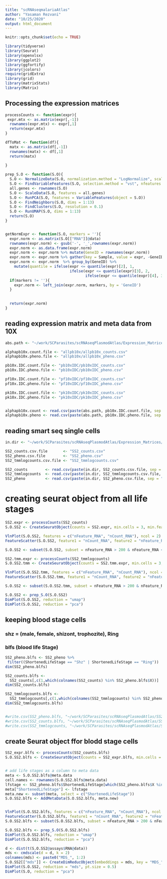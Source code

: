 ```yaml
---
title: "scRNAseqmalariaAtlas"
author: "Yasaman Rezvani"
date: "10/25/2020"
output: html_document
---
```


```r
knitr::opts_chunk$set(echo = TRUE)
```


```r
library(tidyverse)
library(Seurat)
library(openxlsx)
library(ggplot2)
library(ggfortify)
library(jcolors)
require(gridExtra)
library(grid)
library(matrixStats)
library(Matrix)
```

## Processing the expression matrices 
```r
processCounts <- function(expr){
 expr.mtx <- as.matrix(expr[,-1])
  rownames(expr.mtx) <- expr[,1]
  return(expr.mtx) 
}

dfToMat <- function(df){
  matx <- as.matrix(df[,-1])
  rownames(matx) <- df[,1]
  return(matx)
  
}

prep_S.O <- function(S.O){
  S.O <- NormalizeData(S.O, normalization.method = "LogNormalize", scale.factor = 10000)
  S.O <- FindVariableFeatures(S.O, selection.method = "vst", nfeatures = 2000)
  all.genes <- rownames(S.O)
  S.O <- ScaleData(S.O, features = all.genes)
  S.O <- RunPCA(S.O, features = VariableFeatures(object = S.O))
  S.O <- FindNeighbors(S.O, dims = 1:13)
  S.O <- FindClusters(S.O, resolution = 0.1)
  S.O <- RunUMAP(S.O, dims = 1:13)
  return(S.O)
}


getNormExpr <- function(S.O, markers = ''){
  expr.norm <- as.matrix(S.O[["RNA"]]@data)
  rownames(expr.norm) <- gsub('-', '_',rownames(expr.norm))
  expr.norm <- as.data.frame(expr.norm) 
  expr.norm <- expr.norm %>% mutate(GeneID = rownames(expr.norm))
  expr.norm <- expr.norm %>% gather(key = Sample, value = expr, -GeneID)
  expr.norm <- expr.norm  %>% group_by(GeneID) %>% 
    mutate(quantile = ifelse(expr <= quantile(expr)[2], 1, 
                             ifelse(expr <= quantile(expr)[3], 2, 
                                    ifelse(expr <= quantile(expr)[4], 3,4))))
  if(markers != ''){
    expr.norm <- left_join(expr.norm, markers, by = 'GeneID')
  }
  
  
  return(expr.norm)
}

```

## reading expression matrix and meta data from 10X  

```r
abs.path <- "~/work/SCParasites/scRNAseqPlasmodAtlas/Expression_Matrices/10X/"

alphapb10x.count.file <- "allpb10x/allpb10x_counts.csv"
alphapb10x.pheno.file <- "allpb10x/allpb10x_pheno.csv"

pb10x.IDC.count.file <- "pb10xIDC/pb10xIDC_counts.csv"
pb10x.IDC.pheno.file <- "pb10xIDC/pb10xIDC_pheno.csv"

pf10x.IDC.count.file <- "pf10xIDC/pf10xIDC_counts.csv"
pf10x.IDC.pheno.file <- "pf10xIDC/pf10xIDC_pheno.csv"

pk10x.IDC.count.file <- "pk10xIDC/pk10xIDC_counts.csv"
pk10x.IDC.pheno.file <- "pk10xIDC/pk10xIDC_pheno.csv"


alphapb10x.count <- read.csv(paste(abs.path, pb10x.IDC.count.file, sep = ""))
alphapb10x.pheno <- read.csv(paste(abs.path, pb10x.IDC.pheno.file, sep = ""))


```

## reading smart seq single cells 

```r

in.dir <- "~/work/SCParasites/scRNAseqPlasmodAtlas/Expression_Matrices/Smartseq2/"

SS2_counts.csv.file       <- "SS2_counts.csv"
SS2_pheno.csv.file        <- "SS2_pheno.csv"
SS2_tmmlogcounts.csv.file <- "SS2_tmmlogcounts.csv"

SS2_counts        <- read.csv(paste(in.dir, SS2_counts.csv.file, sep = ""))
SS2_tmmlogcounts  <- read.csv(paste(in.dir, SS2_tmmlogcounts.csv.file, sep = ""))
SS2_pheno         <- read.csv(paste(in.dir, SS2_pheno.csv.file, sep = "")) 

```

# creating seurat object from all life stages 
```r

SS2.expr <- processCounts(SS2_counts)
S.O.SS2 <- CreateSeuratObject(counts = SS2.expr, min.cells = 3, min.features = 200)

VlnPlot(S.O.SS2, features = c("nFeature_RNA", "nCount_RNA"), ncol = 2)
FeatureScatter(S.O.SS2, feature1 = "nCount_RNA", feature2 = "nFeature_RNA")

S.O.SS2 <- subset(S.O.SS2, subset = nFeature_RNA > 200 & nFeature_RNA < 3000)


```
```r

SS2.tmm.expr <- processCounts(SS2_tmmlogcounts)
S.O.SS2.tmm <- CreateSeuratObject(counts = SS2.tmm.expr, min.cells = 3, min.features = 200)

VlnPlot(S.O.SS2.tmm, features = c("nFeature_RNA", "nCount_RNA"), ncol = 2)
FeatureScatter(S.O.SS2.tmm, feature1 = "nCount_RNA", feature2 = "nFeature_RNA")

S.O.SS2 <- subset(S.O.SS2.tmm, subset = nFeature_RNA > 200 & nFeature_RNA < 3000)

```





```r
S.O.SS2 <- prep_S.O(S.O.SS2)
DimPlot(S.O.SS2, reduction = "umap")
DimPlot(S.O.SS2, reduction = "pca")
```




## keeping blood stage cells
### shz = (male, female, shizont, trophozite),  Ring 
### blfs (blood life Stage)

```r
SS2_pheno.blfs <- SS2_pheno %>%
 filter((ShortenedLifeStage == "Shz" | ShortenedLifeStage == "Ring"))
dim(SS2_pheno.blfs)

SS2_counts.blfs <- 
  SS2_counts[,c(1,which(colnames(SS2_counts) %in% SS2_pheno.blfs$X))]
dim(SS2_counts.blfs)

SS2_tmmlogcounts.blfs <- 
  SS2_tmmlogcounts[,c(1,which(colnames(SS2_tmmlogcounts) %in% SS2_pheno.blfs$X))]
dim(SS2_tmmlogcounts.blfs)


#write.csv(SS2_pheno.blfs, "~/work/SCParasites/scRNAseqPlasmodAtlas/SS2_pheno_blood_stage.csv", row.names = FALSE)
#write.csv(SS2_counts.blfs, "~/work/SCParasites/scRNAseqPlasmodAtlas/SS2_counts_blood_stage.csv", row.names = FALSE)
#write.csv(SS2_tmmlogcounts, "~/work/SCParasites/scRNAseqPlasmodAtlas/SS2_tmmlogcounts_blood_stage.csv", row.names = FALSE)
```


## create Seurat object ffor blodd stage cells 

```r

SS2_expr.blfs <- processCounts(SS2_counts.blfs)
S.O.SS2.blfs <- CreateSeuratObject(counts = SS2_expr.blfs, min.cells = 3, min.features = 200)


# add life stages as a column to meta data 
meta <- S.O.SS2.blfs@meta.data
cell.names <- rownames(S.O.SS2.blfs@meta.data)
lfstage <- SS2_pheno.blfs$ShortenedLifeStage[which(SS2_pheno.blfs$X %in% cell.names)]
meta["ShortenedLifeStage"] <- lfstage
meta.new <- subset(meta, select = c("ShortenedLifeStage"))
S.O.SS2.blfs <- AddMetaData(S.O.SS2.blfs, meta.new)


VlnPlot(S.O.SS2.blfs, features = c("nFeature_RNA", "nCount_RNA"), ncol = 2)
FeatureScatter(S.O.SS2.blfs, feature1 = "nCount_RNA", feature2 = "nFeature_RNA",  group.by = "ShortenedLifeStage")
S.O.SS2.blfs <- subset(S.O.SS2.blfs, subset = nFeature_RNA > 200 & nFeature_RNA < 3000)

```

```r
S.O.SS2.blfs <- prep_S.O(S.O.SS2.blfs)
DimPlot(S.O.SS2.blfs, reduction = "umap")
DimPlot(S.O.SS2.blfs, reduction = "pca")
```


```r
d <- dist(t(S.O.SS2@assays$RNA@data))
mds <- cmdscale(d = d, k = 2)
colnames(mds) <- paste0("MDS_", 1:2)
S.O.SS2[["mds"]] <- CreateDimReducObject(embeddings = mds, key = "MDS_", assay = DefaultAssay(S.O.SS2))
DimPlot(S.O.SS2, reduction = "mds", pt.size = 0.5)
DimPlot(S.O, reduction = "pca")
```
```r



```

